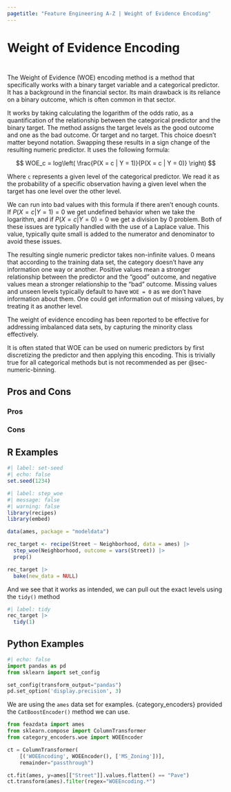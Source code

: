 ```yaml
---
pagetitle: "Feature Engineering A-Z | Weight of Evidence Encoding"
---
```


# Weight of Evidence Encoding {#sec-categorical-weight-of-evidence}

::: {style="visibility: hidden; height: 0px;"}
## Weight of Evidence Encoding
:::

The Weight of Evidence (WOE) encoding method is a method that specifically works with a binary target variable and a categorical predictor.
It has a background in the financial sector.
Its main drawback is its reliance on a binary outcome, which is often common in that sector.

It works by taking calculating the logarithm of the odds ratio, as a quantification of the relationship between the categorical predictor and the binary target.
The method assigns the target levels as the good outcome and one as the bad outcome.
Or target and no target.
This choice doesn't matter beyond notation.
Swapping these results in a sign change of the resulting numeric predictor.
It uses the following formula:

$$
WOE_c = log\left( \frac{P(X = c | Y = 1)}{P(X = c | Y = 0)} \right)
$$

Where `c` represents a given level of the categorical predictor.
We read it as the probability of a specific observation having a given level when the target has one level over the other level.

We can run into bad values with this formula if there aren't enough counts.
If $P(X = c | Y = 1) = 0$ we get undefined behavior when we take the logarithm, and if $P(X = c | Y = 0) = 0$ we get a division by 0 problem.
Both of these issues are typically handled with the use of a Laplace value.
This value, typically quite small is added to the numerator and denominator to avoid these issues.

The resulting single numeric predictor takes non-infinite values.
0 means that according to the training data set, the category doesn't have any information one way or another.
Positive values mean a stronger relationship between the predictor and the "good" outcome, and negative values mean a stronger relationship to the "bad" outcome.
Missing values and unseen levels typically default to have `WOE = 0` as we don't have information about them.
One could get information out of missing values, by treating it as another level.

The weight of evidence encoding has been reported to be effective for addressing imbalanced data sets, by capturing the minority class effectively.

::: callout-note
It is often stated that WOE can be used on numeric predictors by first discretizing the predictor and then applying this encoding.
This is trivially true for all categorical methods but is not recommended as per @sec-numeric-binning.
:::

## Pros and Cons

### Pros

### Cons

## R Examples

```r
#| label: set-seed
#| echo: false
set.seed(1234)
```

```r
#| label: step_woe
#| message: false
#| warning: false
library(recipes)
library(embed)

data(ames, package = "modeldata")

rec_target <- recipe(Street ~ Neighborhood, data = ames) |>
  step_woe(Neighborhood, outcome = vars(Street)) |>
  prep()

rec_target |>
  bake(new_data = NULL)
```

And we see that it works as intended, we can pull out the exact levels using the `tidy()` method

```r
#| label: tidy
rec_target |>
  tidy(1)
```

## Python Examples

```python
#| echo: false
import pandas as pd
from sklearn import set_config

set_config(transform_output="pandas")
pd.set_option('display.precision', 3)
```

We are using the `ames` data set for examples.
{category_encoders} provided the `CatBoostEncoder()` method we can use.

```python
from feazdata import ames
from sklearn.compose import ColumnTransformer
from category_encoders.woe import WOEEncoder

ct = ColumnTransformer(
    [('WOEEncoding', WOEEncoder(), ['MS_Zoning'])], 
    remainder="passthrough")

ct.fit(ames, y=ames[["Street"]].values.flatten() == "Pave")
ct.transform(ames).filter(regex="WOEEncoding.*")
```
